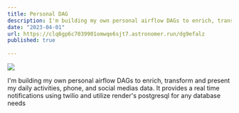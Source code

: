 ```yaml
---
title: Personal DAG
description: I'm building my own personal airflow DAGs to enrich, transform and present my daily activities, phone, and social medias data. It provides a real time notifications using twilio and utilize render's postgresql for any database needs
date: "2023-04-01"
url: https://clq6gp6c7039901omwqe6sjt7.astronomer.run/dg9efalz
published: true
  
---
```



[![](/personal_dag.png)](https://clq6gp6c7039901omwqe6sjt7.astronomer.run/dg9efalz)

I'm building my own personal airflow DAGs to enrich, transform and present my daily activities, phone, and social medias data. It provides a real time notifications using twilio and utilize render's postgresql for any database needs

